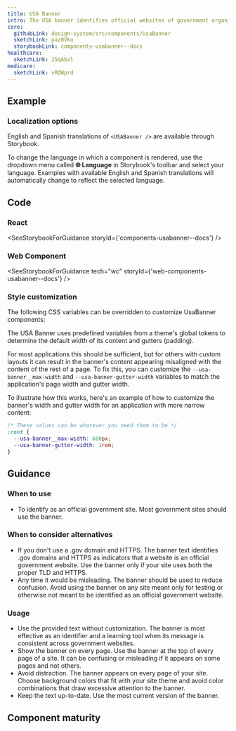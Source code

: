```yaml
---
title: USA Banner
intro: The USA banner identifies official websites of government organizations in the United States. It also helps visitors understand how to tell that a website is both official and secure.
core:
  githubLink: design-system/src/components/UsaBanner
  sketchLink: paz0Vko
  storybookLink: components-usabanner--docs
healthcare:
  sketchLink: 25qAbzl
medicare:
  sketchLink: vRQWprd
---
```



## Example

<StorybookExample
  componentName="USA banner"
  storyId="components-usabanner--default"
  minHeight={250}
/>

### Localization options

English and Spanish translations of `<USABanner />` are available through Storybook.

To change the language in which a component is rendered, use the dropdown menu called **🌐 Language** in Storybook's toolbar and select your language. Examples with available English and Spanish translations will automatically change to reflect the selected language.

## Code

### React

<SeeStorybookForGuidance storyId={'components-usabanner--docs'} />

### Web Component

<SeeStorybookForGuidance tech="wc" storyId={'web-components-usabanner--docs'} />

### Style customization

The following CSS variables can be overridden to customize UsaBanner components:

<ComponentThemeOptions componentname="usa-banner" />

<Alert weight="lightweight">

<p className="ds-c-alert__text">
  The USA Banner uses predefined variables from a theme's global tokens to determine the default
  width of its content and gutters (padding).
</p>

For most applications this should be sufficient, but for others with custom layouts it can result in the banner's content appearing misaligned with the content of the rest of a page. To fix this, you can customize the `--usa-banner__max-width` and `--usa-banner-gutter-width` variables to match the application's page width and gutter width.

To illustrate how this works, here's an example of how to customize the banner's width and gutter width for an application with more narrow content:

```css
/* These values can be whatever you need them to be */
:root {
  --usa-banner__max-width: 600px;
  --usa-banner-gutter-width: 1rem;
}
```

</Alert>

## Guidance

### When to use

- To identify as an official government site. Most government sites should use the banner.

### When to consider alternatives

- If you don't use a .gov domain and HTTPS. The banner text identifies .gov domains and HTTPS as indicators that a website is an official government website. Use the banner only if your site uses both the proper TLD and HTTPS.
- Any time it would be misleading. The banner should be used to reduce confusion. Avoid using the banner on any site meant only for testing or otherwise not meant to be identified as an official government website.

### Usage

- Use the provided text without customization. The banner is most effective as an identifier and a learning tool when its message is consistent across government websites.
- Show the banner on every page. Use the banner at the top of every page of a site. It can be confusing or misleading if it appears on some pages and not others.
- Avoid distraction. The banner appears on every page of your site. Choose background colors that fit with your site theme and avoid color combinations that draw excessive attention to the banner.
- Keep the text up-to-date. Use the most current version of the banner.

## Component maturity

<MaturityChecklist
  a11yStandards={true}
  color={true}
  forcedColors={false}
  screenReaders={true}
  keyboardNavigable={true}
  storybook={true}
  responsive={true}
  spanish={true}
  completeUiKit={false}
  responsiveUiKit={false}
  tokensInCode={true}
  tokensInSketch={true}
/>
